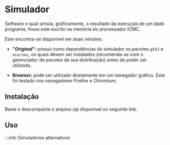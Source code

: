 
# Simulador

Software o qual simula, gráficamente, o resultado da execução de um dado programa, fosse este escrito na memória do processador ICMC.

Este encontra-se disponível em duas versões:

- **"*Original*":** possui como dependências do simulador os pacotes `gtk2` e `ncurses`, os quais devem ser instalados (recomenda-se com o gerenciador de pacotes da sua distribuição) antes de poder ser utilizado.

- **Browser:** pode ser utilizado diretamente em um navegador gráfico. Este foi testado nos navegadores Firefox e Chromium;


## Instalação

<Tabs>
    <TabItem value="Original">
    Baixe e descompacte o arquivo zip disponível no seguinte link.
    </TabItem>
    <TabItem value="Browser">
    </TabItem>
</Tabs>


## Uso
:::info Simuladores alternativos
